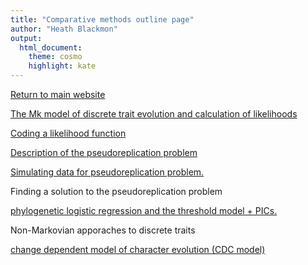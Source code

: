 ```yaml
---
title: "Comparative methods outline page"
author: "Heath Blackmon"
output: 
  html_document:
    theme: cosmo
    highlight: kate
---
```

  
[Return to main website](http://coleoguy.github.io/resources.html)

[The Mk model of discrete trait evolution and calculation of likelihoods](http://coleoguy.github.io/comparative/comparative.html)

[Coding a likelihood function](http://coleoguy.github.io/comparative/comparative_2.html)

[Description of the pseudoreplication problem](http://coleoguy.github.io/comparative/comparative_4.html)

[Simulating data for pseudoreplication problem.](http://coleoguy.github.io/comparative/comparative_3.html)

Finding a solution to the pseudoreplication problem

[phylogenetic logistic regression and the threshold model + PICs.](http://coleoguy.github.io/comparative/threshold.html)

Non-Markovian apporaches to discrete traits

[change dependent model of character evolution (CDC model)](http://coleoguy.github.io/comparative/CDCmodel.html)


